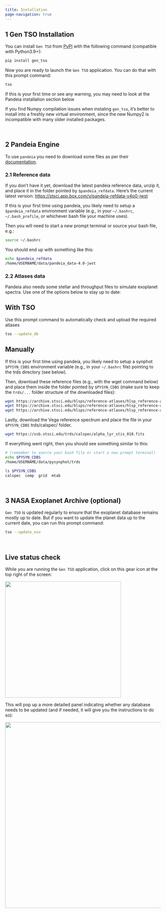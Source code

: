 ```yaml
---
title: Installation
page-navigation: true
---
```


## 1 Gen TSO Installation

You can install `Gen TSO` from [PyPI](https://pypi.org/project/gen_tso/) with the following command (compatible with Python3.9+):

```bash
pip install gen_tso
```

Now you are ready to launch the `Gen TSO` application. You can do that with this prompt command:
```bash
tso
```

::: {.callout-note}
If this is your first time or see any warning,
you may need to look at the Pandeia installation section below
:::

::: {.callout-note}
If you find Numpy compilation issues when instaling `gen_tso`, it's better to install into a freshly new virtual environment, since the new Numpy2 is incompatible with many older installed packages.
:::


<br>

## 2 Pandeia Engine

To use `pandeia` you need to download some files as per their [documentation](https://outerspace.stsci.edu/display/PEN/Pandeia+Engine+Installation).

### 2.1 Reference data

If you don't have it yet, download the latest pandeia reference data,
unzip it, and place it in the folder pointed by `$pandeia_refdata`.
Here's the current latest version:
[https://stsci.app.box.com/v/pandeia-refdata-v4p0-jwst](https://stsci.app.box.com/v/pandeia-refdata-v4p0-jwst)

If this is your first time using pandeia, you likely need to setup a
`$pandeia_refdata` environment variable (e.g., in your `~/.bashrc`,
`~/.bash_profile`, or whichever bash file your machine uses).

Then you will need to start a new prompt terminal or source your bash
file, e.g.:
```bash
source ~/.bashrc
```


You should end up with something like this:

```bash
echo $pandeia_refdata
/home/USERNAME/data/pandeia_data-4.0-jwst
```

### 2.2 Atlases data

Pandeia also needs some stellar and throughput files to simulate exoplanet spectra.  Use one of the options below to stay up to date:

::: {.panel-tabset}
## With TSO

Use this prompt command to automatically check and upload the required atlases

```bash
tso --update_db
```

## Manually

If this is your first time using pandeia, you likely need to setup a synphot
`$PYSYN_CDBS` environment variable (e.g., in your `~/.bashrc` file) pointing
to the trds directory (see below).

Then, download these reference files (e.g., with the wget command below) and
place them inside the folder pointed by `$PYSYN_CDBS` (make sure to keep the
`trds/...` folder structure of the downloaded files):

```bash
wget https://archive.stsci.edu/hlsps/reference-atlases/hlsp_reference-atlases_hst_multi_kurucz-1993-atlas_multi_v2_synphot4.tar
wget https://archive.stsci.edu/hlsps/reference-atlases/hlsp_reference-atlases_hst_multi_pheonix-models_multi_v3_synphot5.tar
wget https://archive.stsci.edu/hlsps/reference-atlases/hlsp_reference-atlases_hst_multi_everything_multi_v15_sed.tar
```

Lastly, download the Vega reference spectrum
and place the file in your `$PYSYN_CDBS` trds/calspec/ folder.

```bash
wget https://ssb.stsci.edu/trds/calspec/alpha_lyr_stis_010.fits
```

If everything went right, then you should see something similar to this:

```bash
# (remember to source your bash file or start a new prompt terminal)
echo $PYSYN_CDBS
/home/USERNAME/data/pysynphot/trds

ls $PYSYN_CDBS
calspec  comp  grid  mtab
```

:::

<br>

## 3 NASA Exoplanet Archive (optional)

`Gen TSO` is updated regularly to ensure that the exoplanet database remains
mostly up to date.  But if you want to update the planet data up to the
current date, you can run this prompt command:


```bash
tso --update_exo
```

<br>

## Live status check

While you are running the `Gen TSO` application, click on this gear icon
at the top right of the screen:

![](images/status_gear.png){width=375px}

This will pop up a more detailed panel indicating whether any database needs
to be updated (and if needed, it will give you the instructions to do so):

![](images/status_display.png){width=600px}





